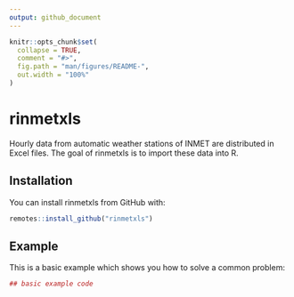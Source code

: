 ```yaml
---
output: github_document
---
```


<!-- README.md is generated from README.Rmd. Please edit that file -->

```r
knitr::opts_chunk$set(
  collapse = TRUE,
  comment = "#>",
  fig.path = "man/figures/README-",
  out.width = "100%"
)
```
# rinmetxls

Hourly data from automatic weather stations of INMET are distributed in Excel files. The goal of rinmetxls is to import these data into R.

## Installation

You can install rinmetxls from GitHub with:

``` r
remotes::install_github("rinmetxls")
```

## Example

This is a basic example which shows you how to solve a common problem:

```r
## basic example code
```

